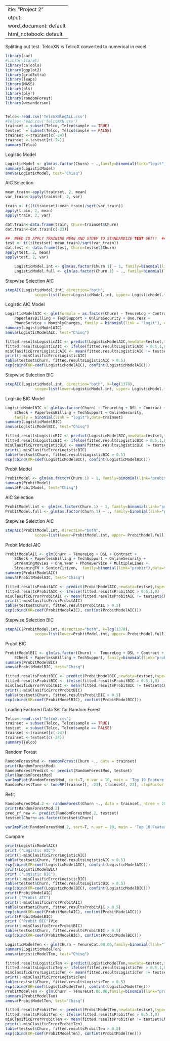  ---
title: "Project 2"
output:
  word_document: default
  html_notebook: default
---
 
 
Splitting out test. TelcoXN is TelcoX converted to numerical in excel.

```r

library(car)
#library(caret)
library(caTools)
library(ggplot2)
library(gridExtra)
library(leaps)
library(MASS)
library(pls)
library(plyr)
library(randomForest)
library(wesanderson)


Telco<-read.csv('TelcoXNlogALL.csv')
#Telco<-read.csv('TelcoXXN.csv')
trainset = subset(Telco, Telco$sample == TRUE)
testset  = subset(Telco, Telco$sample == FALSE)
trainset <-trainset[c(-24)]
trainset <-testset[c(-24)]
summary(Telco)
```

Logistic Model

```r
LogisticModel <- glm(as.factor(Churn) ~ .,family=binomial(link="logit"),data=trainset)
summary(LogisticModel)
anova(LogisticModel, test="Chisq")
```

AIC Selection 

```r
mean_train<-apply(trainset, 2, mean)
var_train<-apply(trainset, 2, var)

train <- t((t(trainset)-mean_train)/sqrt(var_train))
apply(train, 2, mean)
apply(train, 2, var)

dat.train<-data.frame(train, Churn=trainset$Churn)
dat.train<-dat.train[c(-23)]

##	NEED TO APPLY TRAINING MEAN AND STDEV TO STANDARDIZE TEST SET!!  ##
test <- t((t(testset)-mean_train)/sqrt(var_train))
dat.test <- data.frame(test, Churn=testset$Churn)
apply(test, 2, mean)
apply(test, 2, var)

	LogisticModel.int <- glm(as.factor(Churn.1) ~ 1, family=binomial(link="logit"), data=dat.train)
	LogisticModel.full <- glm(as.factor(Churn.1) ~ ., family=binomial(link="logit"),  data=dat.train)
```

Stepwise Selection AIC

```r
stepAIC(LogisticModel.int, direction="both",
             scope=list(lower=LogisticModel.int, upper= LogisticModel.full))
```

Logistic AIC Model

```r
LogisticModelAIC <- glm(formula = as.factor(Churn) ~ TenureLog + Contract + ECheck + 
    PaperlessBilling + TechSupport + OnlineSecurity + One.Year + 
    PhoneService + MonthlyCharges, family = binomial(link = "logit"), data=trainset)
summary(LogisticModelAIC)
anova(LogisticModelAIC, test="Chisq")

fitted.resultsLogisticAIC <- predict(LogisticModelAIC,newdata=testset,type='response')
fitted.resultsLogisticAIC <- ifelse(fitted.resultsLogisticAIC > 0.5,1,0)
misClasificErrorLogisticAIC <- mean(fitted.resultsLogisticAIC != testset$Churn)
print(1-misClasificErrorLogisticAIC)
table(testset$Churn, fitted.resultsLogisticAIC > 0.5)
exp(cbind(OR=coef(LogisticModelAIC), confint(LogisticModelAIC)))
```

Stepwise Selection BIC

```r
stepAIC(LogisticModel.int, direction="both", k=log(1378),
             scope=list(lower=LogisticModel.int, upper= LogisticModel.full), criterion = "BIC")
```

Logistic BIC Model

```r
LogisticModelBIC <- glm(as.factor(Churn) ~ TenureLog + DSL + Contract + 
    ECheck + PaperlessBilling + TechSupport + OnlineSecurity, 
    family = binomial(link = "logit"),data=trainset)
summary(LogisticModelBIC)
anova(LogisticModelBIC, test="Chisq")

fitted.resultsLogisticBIC <- predict(LogisticModelBIC,newdata=testset,type='response')
fitted.resultsLogisticBIC <- ifelse(fitted.resultsLogisticBIC > 0.5,1,0)
misClasificErrorLogisticBIC <- mean(fitted.resultsLogisticBIC != testset$Churn)
print(1-misClasificErrorLogisticBIC)
table(testset$Churn, fitted.resultsLogisticBIC > 0.5)
exp(cbind(OR=coef(LogisticModelBIC), confint(LogisticModelBIC)))
```

Probit Model

```r
ProbitModel <- glm(as.factor(Churn.1) ~ 1, family=binomial(link="probit"),data=dat.train)
summary(ProbitModel)
anova(ProbitModel, test="Chisq")
```

AIC Selection 

```r
ProbitModel.int <- glm(as.factor(Churn.1) ~ 1, family=binomial(link="probit"),data=dat.train)
ProbitModel.full <- glm(as.factor(Churn.1) ~ ., family=binomial(link="probit"),data=dat.train)
```

Stepwise Selection AIC

```r
stepAIC(ProbitModel.int, direction="both",
             scope=list(lower=ProbitModel.int, upper= ProbitModel.full))
```

Probit Model AIC

```r
ProbitModelAIC <- glm(Churn ~ TenureLog + DSL + Contract + 
    ECheck + PaperlessBilling + TechSupport + OnlineSecurity + 
    StreamingMovies + One.Year + PhoneService + MultipleLines + 
    StreamingTV + SeniorCitizen,  family=binomial(link="probit"),data=trainset)
summary(ProbitModelAIC)
anova(ProbitModelAIC, test="Chisq")

fitted.resultsProbitAIC <- predict(ProbitModelAIC,newdata=testset,type='response')
fitted.resultsProbitAIC <- ifelse(fitted.resultsProbitAIC > 0.5,1,0)
misClasificErrorProbitAIC <- mean(fitted.resultsProbitAIC != testset$Churn)
print(1-misClasificErrorProbitAIC)
table(testset$Churn, fitted.resultsProbitAIC > 0.5)
exp(cbind(OR=coef(ProbitModelAIC), confint(ProbitModelAIC)))
```

Stepwise Selection BIC

```r
stepAIC(ProbitModel.int, direction="both", k=log(1378),
             scope=list(lower=ProbitModel.int, upper= ProbitModel.full), criterion = "BIC")
```

Probit BIC

```r
ProbitModelBIC <- glm(as.factor(Churn) ~  TenureLog + DSL + Contract + 
    ECheck + PaperlessBilling + TechSupport, family=binomial(link="probit"),data=trainset)
summary(ProbitModelBIC)
anova(ProbitModelBIC, test="Chisq")

fitted.resultsProbitBIC <- predict(ProbitModelBIC,newdata=testset,type='response')
fitted.resultsProbitBIC <- ifelse(fitted.resultsProbitBIC > 0.5,1,0)
misClasificErrorProbitBIC <- mean(fitted.resultsProbitBIC != testset$Churn)
print(1-misClasificErrorProbitBIC)
table(testset$Churn, fitted.resultsProbitBIC > 0.5)
exp(cbind(OR=coef(ProbitModelBIC), confint(ProbitModelBIC)))
```

Loading Factored Data Set for Random Forest

```r
Telco<-read.csv('TelcoX.csv')
trainset = subset(Telco, Telco$sample == TRUE)
testset  = subset(Telco, Telco$sample == FALSE)
trainset <-trainset[c(-24)]
trainset <-testset[c(-24)]
summary(Telco)
```

Random Forest

```r

RandomForestMod <- randomForest(Churn ~., data = trainset)
print(RandomForestMod)
RandomForestPredict <- predict(RandomForestMod, testset)
plot(RandomForestMod)
varImpPlot(RandomForestMod, sort=T, n.var = 10, main = 'Top 10 Feature Importance')
RandomForestTune <- tuneRF(trainset[, -23], trainset[, 23], stepFactor = 0.5, plot = TRUE, ntreeTry = 200, trace = TRUE, improve = 0.05)
```

Refit
```r
RandomForestMod.2 <- randomForest(Churn ~., data = trainset, ntree = 200, mtry = 2, importance = TRUE, proximity = TRUE)
print(RandomForestMod.2)
pred_rf_new <- predict(RandomForestMod.2, testset)
testset$Churn<-as.factor(testset$Churn)

varImpPlot(RandomForestMod.2, sort=T, n.var = 10, main = 'Top 10 Feature Importance')
```

Compare
```r
print(LogisticModelAIC)
print ("Logistic AIC")
print(1-misClasificErrorLogisticAIC)
table(testset$Churn, fitted.resultsLogisticAIC > 0.5)
exp(cbind(OR=coef(LogisticModelAIC), confint(LogisticModelAIC)))
print(LogisticModelBIC)
print ("Logistic BIC")
print(1-misClasificErrorLogisticBIC)
table(testset$Churn, fitted.resultsLogisticBIC > 0.5)
exp(cbind(OR=coef(LogisticModelBIC), confint(LogisticModelBIC)))
print(ProbitModelAIC)
print ("Probit AIC")
print(1-misClasificErrorProbitAIC)
table(testset$Churn, fitted.resultsProbitAIC > 0.5)
exp(cbind(OR=coef(ProbitModelAIC), confint(ProbitModelAIC)))
print(ProbitModelBIC)
print ("Probit BIC")Vie
print(1-misClasificErrorProbitBIC)
table(testset$Churn, fitted.resultsProbitBIC > 0.5)
exp(cbind(OR=coef(ProbitModelBIC), confint(ProbitModelBIC)))

```

```r
LogisticModelTen <- glm(Churn ~ TenureCat.00.06,family=binomial(link="logit"),data=trainset)
summary(LogisticModelTen)
anova(LogisticModelTen, test="Chisq")

fitted.resultsLogisticTen <- predict(LogisticModelTen,newdata=testset,type='response')
fitted.resultsLogisticTen <- ifelse(fitted.resultsLogisticTen > 0.5,1,0)
misClasificErrorLogisticTen <- mean(fitted.resultsLogisticTen != testset$Churn)
print(1-misClasificErrorLogisticTen)
table(testset$Churn, fitted.resultsLogisticTen > 0.5)
exp(cbind(OR=coef(LogisticModelTen), confint(LogisticModelTen)))
ProbitModelTen <- glm(Churn ~ TenureCat.00.06,family=binomial(link="probit"),data=trainset)
summary(ProbitModelTen)
anova(ProbitModelTen, test="Chisq")

fitted.resultsProbitTen <- predict(ProbitModelTen,newdata=testset,type='response')
fitted.resultsProbitTen <- ifelse(fitted.resultsProbitTen > 0.5,1,0)
misClasificErrorProbitTen <- mean(fitted.resultsProbitTen != testset$Churn)
print(1-misClasificErrorProbitTen)
table(testset$Churn, fitted.resultsProbitTen > 0.5)
exp(cbind(OR=coef(ProbitModelTen), confint(ProbitModelTen)))
```

